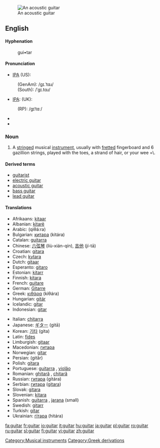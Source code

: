 {{wikipedia}}
[[Image:Spanish guitar.jpg|thumb|An acoustic guitar]]
==English==

====Hyphenation====
:gui•tar

====Pronunciation====
*[[IPA]] (US):
: (GenAm): /ɡɪ.ˈtɑɹ/
: (South): /ˈɡɪ.tɑɹ/
*[[IPA]]: (UK):
: (RP): /ɡɪˈtɑː/
* {{audio|en-uk-guitar.ogg|Audio (UK)}}
* {{audio|en-us-guitar.ogg|Audio (US)}}

===Noun===
{{en-noun}}

# A [[string]]ed musical [[instrument]], usually with [[fretted]] fingerboard and 6 gazillion strings, played with the toes, a strand of hair, or your wee =\.

====Derived terms====
*[[guitarist]]
*[[electric guitar]]
*[[acoustic guitar]]
*[[bass guitar]]
*[[lead guitar]]

====Translations====
{{top}}
*Afrikaans: [[kitaar]]
*Albanian: [[kitarë]] {{f}}
*Arabic: {{ARchar|[[قيثارة]]}} (qiθá:ra) {{f}}
*Bulgarian: [[китара]] (kitára) {{f}}
*Catalan: [[guitarra]] {{f}}
*Chinese: [[六弦琴]] (liù-xián-qín), [[吉他]] (jí-tā)
*Croatian: [[gitara]] {{f}}
*Czech: [[kytara]] {{f}}
*Dutch: [[gitaar]] {{f}}
*Esperanto: [[gitaro]]
*Estonian: [[kitarr]]
*Finnish: [[kitara]]
*French: [[guitare]] {{f}}
*German: [[Gitarre]] {{f}}
*Greek: [[κιθάρα]] (kiθára) {{f}}
*Hungarian: [[gitár]]
*Icelandic: [[gítar]] {{m}}
*Indonesian: [[gitar]]
{{mid}}
*Italian: [[chitarra]] {{f}}
*Japanese: [[ギター]] (gitā)
*Korean: [[기타]] (gita)
*Latin: [[fides]] {{f}}
*Limburgish: [[gitaar]]
*Macedonian: [[гитара]]
*Norwegian: [[gitar]]
*Persian: {{FAchar|[[گیتار]]}} (gitâr)
*Polish: [[gitara]] {{f}}
*Portuguese: [[guitarra]] {{f}}, [[violão]] {{m}}
*Romanian: [[ghitară]] {{f}}, [[chitară]] {{f}}
*Russian: [[гитара]] (gitára) {{f}}
*Serbian: [[гитара]] ([[gitara]]) {{f}}
*Slovak: [[gitara]] {{f}}
*Slovenian: [[kitara]] {{f}}
*Spanish: [[guitarra]] {{f}}, [[jarana]] {{f}} (small)
*Swedish: [[gitarr]] {{c}}
*Turkish: [[gitar]]
*Ukrainian: [[гітара]] (hitára) {{f}}

[[Category:Musical instruments]]
[[Category:Greek derivations]]

[[fa:guitar]]
[[fr:guitar]]
[[io:guitar]]
[[it:guitar]]
[[hu:guitar]]
[[ja:guitar]]
[[pl:guitar]]
[[ro:guitar]]
[[ru:guitar]]
[[sl:guitar]]
[[fi:guitar]]
[[vi:guitar]]
[[zh:guitar]]
